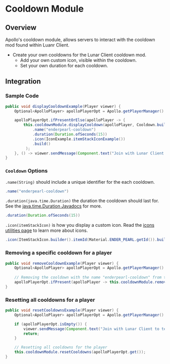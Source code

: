 # Cooldown Module

## Overview

Apollo's cooldown module, allows servers to interact with the cooldown mod found within Luanr Client.

- Create your own cooldowns for the Lunar Client cooldown mod.
  - Add your own custom icon, visible within the cooldown.
  - Set your own duration for each cooldown.

## Integration

### Sample Code

```java
public void displayCooldownExample(Player viewer) {
    Optional<ApolloPlayer> apolloPlayerOpt = Apollo.getPlayerManager().getPlayer(viewer.getUniqueId());

    apolloPlayerOpt.ifPresentOrElse(apolloPlayer -> {
        this.cooldownModule.displayCooldown(apolloPlayer, Cooldown.builder()
            .name("enderpearl-cooldown")
            .duration(Duration.ofSeconds(15))
            .icon(IconExample.itemStackIconExample())
            .build()
         );
    }, () -> viewer.sendMessage(Component.text("Join with Lunar Client to test this feature!")));
}
```

### `Cooldown` Options

`.name(String)` should include a unique identifier for the each cooldown.
```java
.name("enderpearl-cooldown")
```

`.duration(java.time.Duration)` the duration the cooldown should last for. See the [java.time.Duration Javadocs](https://docs.oracle.com/javase/8/docs/api/java/time/Duration.html) for more.
```java
.duration(Duration.ofSeconds(15))
```

`.icon(itemStackIcon)` is how you display a custom icon. Read the [icons utilities page](/apollo/developers/utilities/icons) to learn more about icons.
```java
.icon(ItemStackIcon.builder().itemId(Material.ENDER_PEARL.getId()).build())
```

### Removing a specific cooldown for a player

```java
public void removeCooldownExample(Player viewer) {
    Optional<ApolloPlayer> apolloPlayerOpt = Apollo.getPlayerManager().getPlayer(viewer.getUniqueId());
    
    // Removing the cooldown with the name "enderpearl-cooldown" from the player
    apolloPlayerOpt.ifPresent(apolloPlayer -> this.cooldownModule.removeCooldown(apolloPlayer, "enderpearl-cooldown"));
}
```

### Resetting all cooldowns for a player

```java
public void resetCooldownsExample(Player viewer) {
    Optional<ApolloPlayer> apolloPlayerOpt = Apollo.getPlayerManager().getPlayer(viewer.getUniqueId());

    if (apolloPlayerOpt.isEmpty()) {
        viewer.sendMessage(Component.text("Join with Lunar Client to test this feature!"));
        return;
    }

    // Resetting all cooldowns for the player
    this.cooldownModule.resetCooldowns(apolloPlayerOpt.get());
}
```
